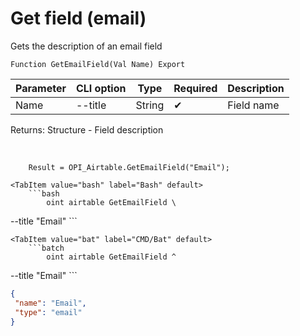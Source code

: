 ﻿---
sidebar_position: 8
---


# Get field (email)
 Gets the description of an email field



`Function GetEmailField(Val Name) Export`

  | Parameter | CLI option | Type | Required | Description |
  |-|-|-|-|-|
  | Name | --title | String | &#x2714; | Field name |

  
  Returns:  Structure - Field description

<br/>




```bsl title="1C:Enterprise/OneScript code example"
    Result = OPI_Airtable.GetEmailField("Email");
```
 

 <Tabs>
  
    <TabItem value="bash" label="Bash" default>
        ```bash
            oint airtable GetEmailField \
 --title "Email"
        ```
    </TabItem>
  
    <TabItem value="bat" label="CMD/Bat" default>
        ```batch
            oint airtable GetEmailField ^
 --title "Email"
        ```
    </TabItem>
</Tabs>


```json title="Result"
{
 "name": "Email",
 "type": "email"
}
```
